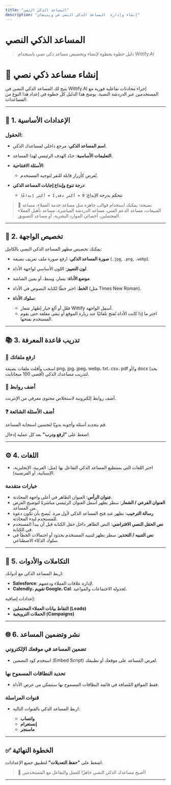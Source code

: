 ```yaml
---
title: "المساعد الذكي النصي"
description: "إنشاء وإدارة  المساعد الذكي النصي في ويتيفاي"
---
```


# المساعد الذكي النصي

> دليل خطوة بخطوة لإنشاء وتخصيص مساعد ذكي نصي باستخدام Wittify.AI

# 💬 إنشاء مساعد ذكي نصي

يتيح لك المساعد الذكي النصي في Wittify.AI إجراء محادثات تفاعلية فورية مع المستخدمين عبر الدردشة النصية. يوضح هذا الدليل كل خطوة في إعداد هذا النوع من المساعدات.

---

## 🧩 1. الإعدادات الأساسية

### الحقول:

* **اسم المساعد الذكي**: مرجع داخلي لمساعدك الذكي.
* **التعليمات الأساسية**: حدّد الهدف الرئيسي لهذا المساعد.
* **الأسئلة الافتتاحية**:

  * تُعرض كأزرار قابلة للنقر لتوجيه المستخدم.
* **درجة تنوع وإبداع إجابات المساعد الذكي**:

  * تتحكم بدرجة الإبداع: `0 = أكثر دقة`, `1 = أكثر إبداعًا`

> 🧠 نصيحة: يمكنك استخدام قوالب جاهزة مثل مساعد خدمة العملاء، مساعد المبيعات، مساعد الدعم الفني، مساعد الدردشة المباشرة، مساعد تأهيل العملاء المحتملين، أخصائي الموارد البشرية، أو مساعد التسويق.

---

## 🎨 2. تخصيص الواجهة

يمكنك تخصيص مظهر المساعد الذكي النصي بالكامل:

* **صورة المساعد الذكي**: ارفع صورة ملف تعريف بصيغة (`.jpg`, `.png`, `.webp`).
* **لون التمييز**: اللون الأساسي لواجهة الأداة.
* **موضع الأداة**: يسار، وسط، أو يمين الشاشة.
* **الخط**: اختر خطًا لكتابة النصوص في الأداة (مثل Times New Roman).
* **سلوك الأداة**:

  * فعّل أو ألغِ خيار إظهار شعار Wittify أسفل الواجهة.
  * اختر ما إذا كانت الأداة تُفتح تلقائيًا عند زيارة الموقع أو تبقى مغلقة حتى يقوم المستخدم بفتحها.

---

## 📚 3. تدريب قاعدة المعرفة

### 📁 ارفع ملفاتك

اسحب وأفلت ملفات بصيغة png، jpg، jpeg، webp، txt، csv، pdf و/أو docx (بحد أقصى 100 ميجابايت) لتدريب مساعدك الذكي.

### 🔗 أضف روابط

أضف روابط إلكترونية لاستخلاص محتوى معرفي من الإنترنت.

### ❓ أضف الأسئلة الشائعة

قم بتحديد أسئلة وأجوبة يدويًا لتحسين استجابة المساعد.

اضغط على **"ارفع ودرب"** بعد كل عملية إدخال.

---

## ⚙️ 4. اللغات

* اختر اللغات التي يستطيع المساعد الذكي التفاعل بها (مثل: العربية، الإنجليزية، الإسبانية، أو الفرنسية).

### خيارات متقدمة

* **عنوان الرأس**: العنوان الظاهر في أعلى واجهة المحادثة.
* **العنوان الفرعي / الشعار**: سطر يظهر أسفل العنوان الرئيسي مباشرةً لتوضيح الغرض من المساعد.
* **رسالة الترحيب**: تظهر عند فتح المساعد الذكي لأول مرة. يُنصح بأن تكون دعوة للمستخدم لبدء المحادثة.
* **نص الحقل النصي الافتراضي**: النص الظاهر داخل حقل الكتابة قبل أن يبدأ المستخدم في الكتابة.
* **نص التنبيه / التحذير**: سطر يظهر لتنبيه المستخدم بحدود أو احتمالات الخطأ في سلوك الذكاء الاصطناعي.

---

## 🔌 5. التكاملات والأدوات

اربط المساعد الذكي مع أدواتك:

* **Salesforce**: لإدارة علاقات العملاء ودعمهم.
* **Calendly، تقويم Google، Cal**: لجدولة الاجتماعات والمواعيد.

إعدادات إضافية:

* **التقاط بيانات العملاء المحتملين (Leads)**
* **الحملات الترويجية (Campaigns)**

---

## 🌐 6. نشر وتضمين المساعد

### تضمين المساعد في موقعك الإلكتروني

* استخدم كود التضمين (Embed Script) لعرض المساعد على موقعك أو تطبيقك.

### تحديد النطاقات المسموح بها

* فقط المواقع المُضافة في قائمة النطاقات المسموح بها ستتمكن من عرض الأداة.

### قنوات المراسلة

* اربط المساعد الذكي بالقنوات التالية:

  * **واتساب**
  * **إنستغرام**
  * **ماسنجر**

---

## ✅ الخطوة النهائية

اضغط على **"حفظ التعديلات"** لتطبيق جميع الإعدادات.

> 🚀 أصبح مساعدك الذكي النصي جاهزًا للعمل والتفاعل مع المستخدمين!

---
